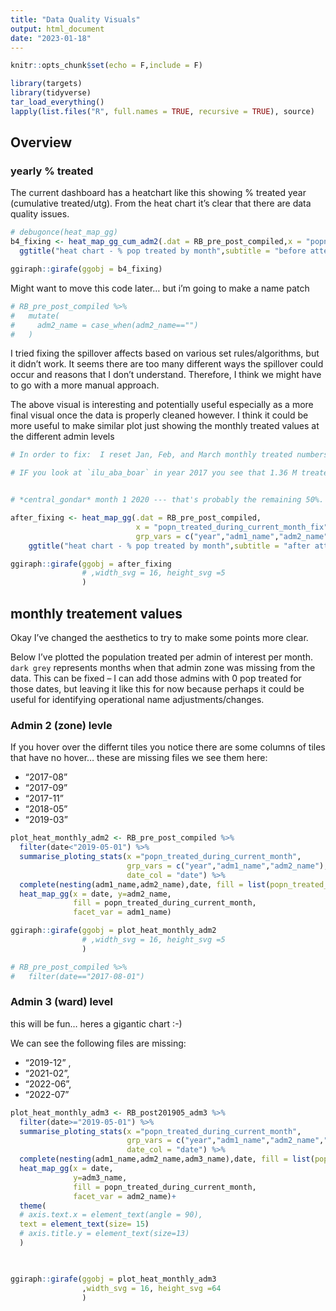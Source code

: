 ```yaml
---
title: "Data Quality Visuals"
output: html_document
date: "2023-01-18"
---
```


```r
knitr::opts_chunk$set(echo = F,include = F)
```


```r
library(targets)
library(tidyverse)
tar_load_everything()
lapply(list.files("R", full.names = TRUE, recursive = TRUE), source)
```

## Overview

### yearly % treated

The current dashboard has a heatchart like this showing % treated year (cumulative treated/utg). From the heat chart it's clear that there are data quality issues.

```r
# debugonce(heat_map_gg)
b4_fixing <- heat_map_gg_cum_adm2(.dat = RB_pre_post_compiled,x = "popn_treated_during_current_month",grp_vars = c("year","adm1_name","adm2_name"),date_col = "date")+
  ggtitle("heat chart - % pop treated by month",subtitle = "before attempting to fix spill over")

ggiraph::girafe(ggobj = b4_fixing)
```

Might want to move this code later... but i'm going to make a name patch
```r
# RB_pre_post_compiled %>% 
#   mutate(
#     adm2_name = case_when(adm2_name=="")
#   )

```

I tried fixing the spillover affects based on various set rules/algorithms, but it didn't work. It seems there are too many different ways the spillover could occur and reasons that I don't understand. Therefore, I think we might have to go with a more manual approach.

The above visual is interesting and potentially useful especially as a more final visual once the data is properly cleaned however. I think it could be more useful to make similar plot just showing the monthly treated values at the different admin levels

```r


# In order to fix:  I reset Jan, Feb, and March monthly treated numbers to 0 if they were with 5 % of the most recent treated number of the previous year (including October, November, December).

# IF you look at `ilu_aba_boar` in year 2017 you see that 1.36 M treated in June.


# *central_gondar* month 1 2020 --- that's probably the remaining 50%. should just do at admin 3 level¬

after_fixing <- heat_map_gg(.dat = RB_pre_post_compiled,
                            x = "popn_treated_during_current_month_fix",
                            grp_vars = c("year","adm1_name","adm2_name"),date_col = "date")+
    ggtitle("heat chart - % pop treated by month",subtitle = "after attempting to fix spill over")

ggiraph::girafe(ggobj = after_fixing
                # ,width_svg = 16, height_svg =5
                )
```


## monthly treatement values

Okay I've changed the aesthetics to try to make some points more clear.

Below I've plotted the population treated per admin of interest per month. `dark grey` represents months when that admin zone was missing from the data. This can be fixed -- I can add those admins with 0 pop treated for those dates, but leaving it like this for now because perhaps it could be useful for identifying operational name adjustments/changes.

### Admin 2 (zone) levle

If you hover over the differnt tiles you notice there are some columns of tiles that have no hover... these are missing files we see them here:

- "2017-08"
- "2017-09"
- "2017-11"
- "2018-05"
- "2019-03"

```r
plot_heat_monthly_adm2 <- RB_pre_post_compiled %>% 
  filter(date<"2019-05-01") %>% 
  summarise_ploting_stats(x ="popn_treated_during_current_month",
                          grp_vars = c("year","adm1_name","adm2_name"),
                          date_col = "date") %>%
  complete(nesting(adm1_name,adm2_name),date, fill = list(popn_treated_during_current_month=NA)) %>% 
  heat_map_gg(x = date, y=adm2_name,
              fill = popn_treated_during_current_month,
              facet_var = adm1_name)

ggiraph::girafe(ggobj = plot_heat_monthly_adm2
                # ,width_svg = 16, height_svg =5
                )

# RB_pre_post_compiled %>% 
#   filter(date=="2017-08-01")
```


### Admin 3 (ward) level

this will be fun... heres a gigantic chart :-)


We can see the following files are missing:

- "2019-12" , 
- "2021-02",
- "2022-06",
- "2022-07"

```r
plot_heat_monthly_adm3 <- RB_post201905_adm3 %>% 
  filter(date>="2019-05-01") %>% 
  summarise_ploting_stats(x ="popn_treated_during_current_month",
                          grp_vars = c("year","adm1_name","adm2_name","adm3_name"),
                          date_col = "date") %>%
  complete(nesting(adm1_name,adm2_name,adm3_name),date, fill = list(popn_treated_during_current_month=NA)) %>% 
  heat_map_gg(x = date, 
              y=adm3_name,
              fill = popn_treated_during_current_month,
              facet_var = adm2_name)+
  theme(
  # axis.text.x = element_text(angle = 90),  
  text = element_text(size= 15)
  # axis.title.y = element_text(size=13)
  )
  


ggiraph::girafe(ggobj = plot_heat_monthly_adm3
                ,width_svg = 16, height_svg =64
                )

```


